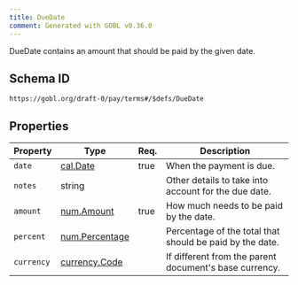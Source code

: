 ```yaml
---
title: DueDate
comment: Generated with GOBL v0.36.0
---
```


DueDate contains an amount that should be paid by the given date.

## Schema ID

`https://gobl.org/draft-0/pay/terms#/$defs/DueDate`

## Properties

| Property   | Type                                      | Req. | Description                                              |
|------------|-------------------------------------------|------|----------------------------------------------------------|
| `date`     | [cal.Date](/draft-0/cal/date)             | true | When the payment is due.                                 |
| `notes`    | string                                    |      | Other details to take into account for the due date.     |
| `amount`   | [num.Amount](/draft-0/num/amount)         | true | How much needs to be paid by the date.                   |
| `percent`  | [num.Percentage](/draft-0/num/percentage) |      | Percentage of the total that should be paid by the date. |
| `currency` | [currency.Code](/draft-0/currency/code)   |      | If different from the parent document's base currency.   |

